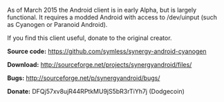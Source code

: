 As of March 2015 the Android client is in early Alpha, but is largely functional. It requires a modded Android with access to /dev/uinput (such as Cyanogen or Paranoid Android).

If you find this client useful, donate to the original creator.

'''Source code:''' https://github.com/symless/synergy-android-cyanogen

'''Download:''' http://sourceforge.net/projects/synergyandroid/files/

'''Bugs:''' http://sourceforge.net/p/synergyandroid/bugs/

'''Donate:''' DFQj57xv8ujR44RPtkMU9jS5bR3rTiYh7j (Dodgecoin)